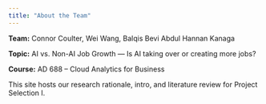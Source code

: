 ```yaml
---
title: "About the Team"
---
```


**Team:** Connor Coulter, Wei Wang, Balqis Bevi Abdul Hannan Kanaga

**Topic:** AI vs. Non-AI Job Growth — Is AI taking over or creating more jobs?


**Course:** AD 688 – Cloud Analytics for Business


This site hosts our research rationale, intro, and literature review for Project Selection I.
